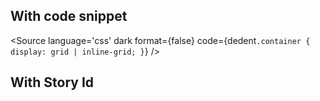 <!-- MyComponent.stories.mdx -->



## With code snippet

<Source
  language='css'
  dark
  format={false}
  code={dedent`
     .container {
       display: grid | inline-grid;
     }
  `}
/>

## With Story Id

<Source id="example-mycomponent--starter" />